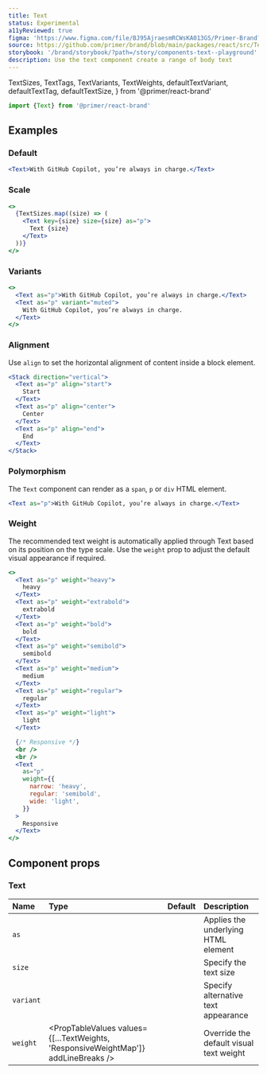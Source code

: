 ```yaml
---
title: Text
status: Experimental
a11yReviewed: true
figma: 'https://www.figma.com/file/BJ95AjraesmRCWsKA013GS/Primer-Brand?node-id=354%3A9513'
source: https://github.com/primer/brand/blob/main/packages/react/src/Text/Text.tsx
storybook: '/brand/storybook/?path=/story/components-text--playground'
description: Use the text component create a range of body text
---
```



  TextSizes,
  TextTags,
  TextVariants,
  TextWeights,
  defaultTextVariant,
  defaultTextTag,
  defaultTextSize,
} from '@primer/react-brand'

```js
import {Text} from '@primer/react-brand'
```

## Examples

### Default

```jsx live
<Text>With GitHub Copilot, you’re always in charge.</Text>
```

### Scale

```jsx live
<>
  {TextSizes.map((size) => (
    <Text key={size} size={size} as="p">
      Text {size}
    </Text>
  ))}
</>
```

### Variants

```jsx live
<>
  <Text as="p">With GitHub Copilot, you’re always in charge.</Text>
  <Text as="p" variant="muted">
    With GitHub Copilot, you’re always in charge.
  </Text>
</>
```

### Alignment

Use `align` to set the horizontal alignment of content inside a block element.

```jsx live
<Stack direction="vertical">
  <Text as="p" align="start">
    Start
  </Text>
  <Text as="p" align="center">
    Center
  </Text>
  <Text as="p" align="end">
    End
  </Text>
</Stack>
```

### Polymorphism

The `Text` component can render as a `span`, `p` or `div` HTML element.

```jsx live
<Text as="p">With GitHub Copilot, you’re always in charge.</Text>
```

### Weight

The recommended text weight is automatically applied through Text based on its position on the type scale.
Use the `weight` prop to adjust the default visual appearance if required.

```jsx live
<>
  <Text as="p" weight="heavy">
    heavy
  </Text>
  <Text as="p" weight="extrabold">
    extrabold
  </Text>
  <Text as="p" weight="bold">
    bold
  </Text>
  <Text as="p" weight="semibold">
    semibold
  </Text>
  <Text as="p" weight="medium">
    medium
  </Text>
  <Text as="p" weight="regular">
    regular
  </Text>
  <Text as="p" weight="light">
    light
  </Text>

  {/* Responsive */}
  <br />
  <br />
  <Text
    as="p"
    weight={{
      narrow: 'heavy',
      regular: 'semibold',
      wide: 'light',
    }}
  >
    Responsive
  </Text>
</>
```

## Component props

### Text

| Name      | Type                                                                               |                      Default                      | Description                             |
| :-------- | :--------------------------------------------------------------------------------- | :-----------------------------------------------: | :-------------------------------------- |
| `as`      | <PropTableValues values={TextTags} addLineBreaks />                                |   <PropTableValues values={[defaultTextTag]} />   | Applies the underlying HTML element     |
| `size`    | <PropTableValues values={TextSizes} addLineBreaks />                               |  <PropTableValues values={[defaultTextSize]} />   | Specify the text size                   |
| `variant` | <PropTableValues values={TextVariants} addLineBreaks />                            | <PropTableValues values={[defaultTextVariant]} /> | Specify alternative text appearance     |
| `weight`  | <PropTableValues values={[...TextWeights, 'ResponsiveWeightMap']} addLineBreaks /> |                                                   | Override the default visual text weight |
